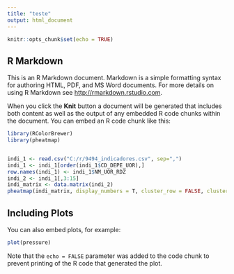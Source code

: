 ---
title: "teste"
output: html_document
---

```{r setup, include=FALSE}
knitr::opts_chunk$set(echo = TRUE)
```

## R Markdown

This is an R Markdown document. Markdown is a simple formatting syntax for authoring HTML, PDF, and MS Word documents. For more details on using R Markdown see <http://rmarkdown.rstudio.com>.

When you click the **Knit** button a document will be generated that includes both content as well as the output of any embedded R code chunks within the document. You can embed an R code chunk like this:

```{r}
library(RColorBrewer)
library(pheatmap)


indi_1 <- read.csv("C:/r/9494_indicadores.csv", sep=",")
indi_1 <- indi_1[order(indi_1$CD_DEPE_UOR),]
row.names(indi_1) <- indi_1$NM_UOR_RDZ
indi_2 <- indi_1[,3:15]
indi_matrix <- data.matrix(indi_2)
pheatmap(indi_matrix, display_numbers = T, cluster_row = FALSE, cluster_cols = FALSE, cellheight = 10, cellwidth = 30)
```

## Including Plots

You can also embed plots, for example:

```{r pressure, echo=FALSE}
plot(pressure)
```

Note that the `echo = FALSE` parameter was added to the code chunk to prevent printing of the R code that generated the plot.
